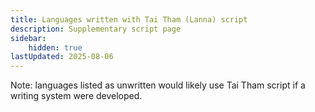 ```yaml
---
title: Languages written with Tai Tham (Lanna) script
description: Supplementary script page
sidebar:
    hidden: true
lastUpdated: 2025-08-06
---
```



Note: languages listed as unwritten would likely use Tai Tham script if a writing system were developed.

<WsList script='Lana' />
